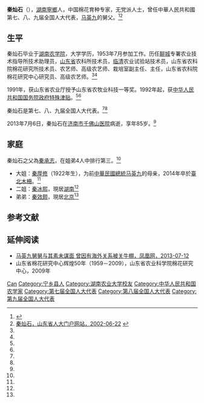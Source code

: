 {{Infobox_officeholder
| name = 秦灿石
| image name =
| width =
| Sex = 男 
| now = 无党派人士、棉花育種專家
| period =
| nationality = {{PRC}}
| party = {{Nonp}}
| Native place = 
| date of birth = 1928年11月 
| date of death = 2013年7月6日
| place of death = {{PRC}}[[山东省|山东省]][[濟南市|濟南市]]
| place of birth = {{ROC}}[[湖南省|湖南省]][[寧鄉县|寧鄉县]]
| relatives =（父）[[秦承志|秦承志]]<br>（大姐）[[秦厚修|秦厚修]]<br>（二姐）秦冰熙<br>（弟弟）秦效頗
| educate = 
*[[湖南農學院|湖南農學院]]
| past = 
*聊城專署農業技術指導所技術助理員
*山東省農科所技術員
*臨清農業試驗站技術員
*山東省農科院棉花研究所技術員、農藝師、高級農藝師、栽培室副主任、主任
*山東省農科院棉花研究中心研究員、高級農藝師
*中華人民共和國第七届全国人大代表
*中華人民共和國第八届全国人大代表
*中華人民共和國第九届全国人大代表
}}

'''秦灿石'''（{{bd|1928年|11月|2013年|7月6日|catIdx=Qin}}），[[湖南|湖南]][[寧鄉|寧鄉]]人，中国棉花育种专家，无党派人士，曾任中華人民共和國第七、八、九届全国人大代表，[[马英九|马英九]]的舅父。<ref name=ifeng>{{Cite web |url=http://news.qq.com/a/20130709/017473.htm |title=马英九舅舅在济南去世 曾任3届全国人大代表，腾讯新闻，2013年07月09日 |accessdate=2014年10月6日 |archive-date=2014年10月10日 |archive-url=https://web.archive.org/web/20141010045340/http://news.qq.com/a/20130709/017473.htm |dead-url=no }}</ref><ref name=sdrd>[http://www.sdrd.gov.cn/nationdeputy+9/20020622/2251.html 秦灿石，山东省人大门户网站，2002-06-22] {{webarchive|url=https://web.archive.org/web/20130714072232/http://www.sdrd.gov.cn/nationdeputy+9/20020622/2251.html |date=2013-07-14 }}</ref>

== 生平 ==
秦灿石毕业于[[湖南农学院|湖南农学院]]，大学学历，1953年7月参加工作。历任[[聊城|聊城]]专署农业技术指导所技术助理员，[[山东省|山东省]]农科所技术员，[[临清|临清]]农业试验站技术员，山东省农科院棉花研究所技术员、农艺师、高级农艺师、栽培室副主任、主任，山东省农科院棉花研究中心研究员、高级农艺师。<ref name=ifeng/><ref name=sdrd/>

1991年，获山东省农业厅授予山东省农牧业科技一等奖。1992年起，获[[中华人民共和国国务院|中华人民共和国国务院]][[政府特殊津贴|政府特殊津贴]]。<ref name=ifeng/><ref name=sdrd/>

秦灿石是第七、八、九届全国人大代表。<ref name=ifeng/><ref name=sdrd/>

2013年7月6日，秦灿石在[[济南市|济南市]][[千佛山医院|千佛山医院]]病逝，享年85岁。<ref name=ifeng/>

== 家庭 ==
秦灿石之父為[[秦承志|秦承志]]，在姐弟4人中排行第三。<ref name=ifeng/>
* 大姐：[[秦厚修|秦厚修]]（1922年生），为前[[中華民國總統|中華民國總統]][[马英九|马英九]]的母亲，2014年卒於[[臺北|臺北]][[木柵|木柵]]。<ref name=ifeng/>
* 二姐：[[秦冰熙|秦冰熙]]，現居[[湖南|湖南]]<ref name=ifeng/>
* 弟弟：[[秦效颇|秦效颇]]，現居[[北京|北京]]<ref name=ifeng/>

== 参考文献 ==
{{reflist}}

== 延伸阅读 ==
* [http://news.ifeng.com/taiwan/3/detail_2013_07/12/27447133_0.shtml#_rightinnewsdoc 马英九舅舅与其素未谋面 曾因有海外关系被关牛棚，凤凰网，2013-07-12] {{Wayback|url=http://news.ifeng.com/taiwan/3/detail_2013_07/12/27447133_0.shtml#_rightinnewsdoc |date=20130712123807 }}
* 山东省棉花研究中心辉煌50年（1959－2009），山东省农业科学院棉花研究中心，2009年

{{Authority control}}
{{DEFAULTSORT:Qin秦}}
[[Category:秦姓|Can]]
[[Category:宁乡县人|Category:宁乡县人]]
[[Category:湖南农业大学校友|Category:湖南农业大学校友]]
[[Category:中华人民共和国农学家|Category:中华人民共和国农学家]]
[[Category:第七届全国人大代表|Category:第七届全国人大代表]]
[[Category:第八届全国人大代表|Category:第八届全国人大代表]]
[[Category:第九届全国人大代表|Category:第九届全国人大代表]]